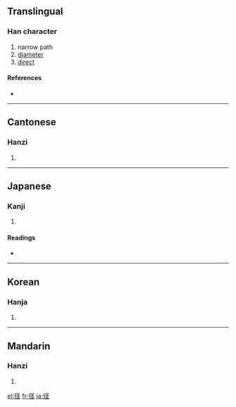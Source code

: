 {{also|徑}}
==Translingual==

===Han character===
{{Han char|rn=60|rad=彳|as=05|sn=8|four=|canj=竹人弓人一 (HONOM)}}

# narrow path
# [[diameter]]
# [[direct]]

====References====
* {{Han ref|kx=0365.411|dkj=10080|dj=0686.060|hdz=20818.010|uh=5F84|ud=24452}}

----

==Cantonese==

===Hanzi===
{{yue-hanzi|jyut=|y=ging3}}

# {{defn|Cantonese}}

----

==Japanese==

===Kanji===
{{ja-kanji|grade=4|rs=彳05}}

# {{defn|Japanese}}

====Readings====
* {{ja-readings|on=[[けい]] (kei)|kun=[[こみち]] (komichi), [[みち]] (michi), [[さしわたし]] (sashiwatashi)}}

----

==Korean==

===Hanja===
{{ko-hanja|hangeul=경|eumhun=|rv=gyeong|mr=kyŏng|y=kyeng}}

# {{defn|Korean}}

----

==Mandarin==

===Hanzi===
{{cmn-hanzi|tra=徑|pin=[[dāi]] ([[dai1]]), [[jìng]] ([[jing4]])|wg=tai<sup>1</sup>, ching<sup>4</sup>}}

# {{defn|Mandarin}}

[[el:径]]
[[fr:径]]
[[ja:径]]
